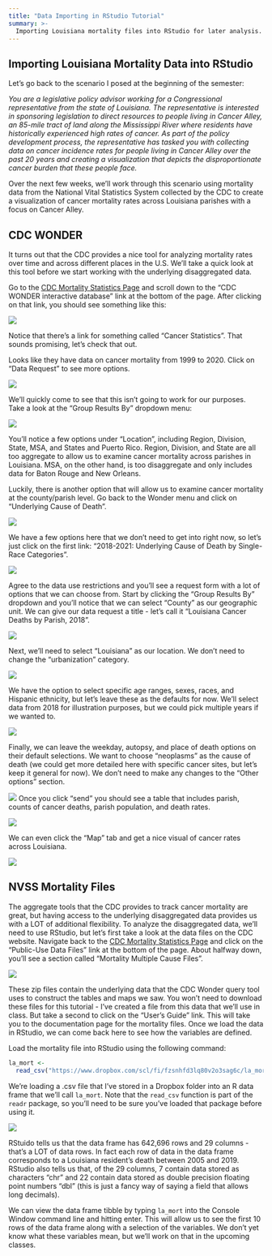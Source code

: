 ```yaml
---
title: "Data Importing in RStudio Tutorial"
summary: >-
  Importing Louisiana mortality files into RStudio for later analysis. 
---
```


## Importing Louisiana Mortality Data into RStudio

Let's go back to the scenario I posed at the beginning of the semester:

*You are a legislative policy advisor working for a Congressional representative from the state of Louisiana. The representative is interested in sponsoring legislation to direct resources to people living in Cancer Alley, an 85-mile tract of land along the Mississippi River where residents have historically experienced high rates of cancer. As part of the policy development process, the representative has tasked you with collecting data on cancer incidence rates for people living in Cancer Alley over the past 20 years and creating a visualization that depicts the disproportionate cancer burden that these people face.*

Over the next few weeks, we'll work through this scenario using mortality data from the National Vital Statistics System collected by the CDC to create a visualization of cancer mortality rates across Louisiana parishes with a focus on Cancer Alley.

## CDC WONDER

It turns out that the CDC provides a nice tool for analyzing mortality rates over time and across different places in the U.S. We'll take a quick look at this tool before we start working with the underlying disaggregated data. 

Go to the [CDC Mortality Statistics Page](https://www.cdc.gov/nchs/nvss/deaths.htm) and scroll down to the "CDC WONDER interactive database" link at the bottom of the page. After clicking on that link, you should see something like this:

![](/img/tutorial_3_1.png){fig-alt="CDC Wonder"}

Notice that there's a link for something called "Cancer Statistics". That sounds promising, let's check that out. 

Looks like they have data on cancer mortality from 1999 to 2020. Click on "Data Request" to see more options.

![](/img/tutorial_3_2.png){fig-alt="CDC Cancer Stats"}

We'll quickly come to see that this isn't going to work for our purposes. Take a look at the "Group Results By" dropdown menu:

![](/img/tutorial_3_3.png){fig-alt="CDC Cancer Stats"}

You'll notice a few options under "Location", including Region, Division, State, MSA, and States and Puerto Rico. Region, Division, and State are all too aggregate to allow us to examine cancer mortality across parishes in Louisiana. MSA, on the other hand, is too disaggregate and only includes data for Baton Rouge and New Orleans. 

Luckily, there is another option that will allow us to examine cancer mortality at the county/parish level. Go back to the Wonder menu and click on "Underlying Cause of Death". 

![](/img/tutorial_3_4.png){fig-alt="Cause of Death"}

We have a few options here that we don't need to get into right now, so let's just click on the first link: "2018-2021: Underlying Cause of Death by Single-Race Categories".

![](/img/tutorial_3_5.png){fig-alt="Cause of Death by County"}

Agree to the data use restrictions and you'll see a request form with a lot of options that we can choose from. Start by clicking the "Group Results By" dropdown and you'll notice that we can select "County" as our geographic unit. We can give our data request a title - let's call it "Louisiana Cancer Deaths by Parish, 2018".

![](/img/tutorial_3_6.png){fig-alt="Menu1"}

Next, we'll need to select "Louisiana" as our location. We don't need to change the "urbanization" category.

![](/img/tutorial_3_7.png){fig-alt="Menu2"}

We have the option to select specific age ranges, sexes, races, and Hispanic ethnicity, but let's leave these as the defaults for now. We'll select data from 2018 for illustration purposes, but we could pick multiple years if we wanted to.

![](/img/tutorial_3_8.png){fig-alt="Menu3"}

Finally, we can leave the weekday, autopsy, and place of death options on their default selections. We want to choose "neoplasms" as the cause of death (we could get more detailed here with specific cancer sites, but let's keep it general for now). We don't need to make any changes to the "Other options" section.

![](/img/tutorial_3_9.png){fig-alt="Menu4"}
Once you click "send" you should see a table that includes parish, counts of cancer deaths, parish population, and death rates.

![](/img/tutorial_3_10.png){fig-alt="Table 1"}

We can even click the "Map" tab and get a nice visual of cancer rates across Louisiana.

![](/img/tutorial_3_11.png){fig-alt="Map 1"}

## NVSS Mortality Files

The aggregate tools that the CDC provides to track cancer mortality are great, but having access to the underlying disaggregated data provides us with a LOT of additional flexibility. To analyze the disaggregated data, we'll need to use RStudio, but let's first take a look at the data files on the CDC website. Navigate back to the [CDC Mortality Statistics Page](https://www.cdc.gov/nchs/nvss/deaths.htm) and click on the "Public-Use Data Files" link at the bottom of the page. About halfway down, you'll see a section called "Mortality Multiple Cause Files".

![](/img/tutorial_3_12.png){fig-alt="Mortality Files"}

These zip files contain the underlying data that the CDC Wonder query tool uses to construct the tables and maps we saw. You won't need to download these files for this tutorial - I've created a file from this data that we'll use in class. But take a second to click on the "User's Guide" link. This will take you to the documentation page for the mortality files. Once we load the data in RStudio, we can come back here to see how the variables are defined.

Load the mortality file into RStudio using the following command:

```r
la_mort <- 
  read_csv("https://www.dropbox.com/scl/fi/fzsnhfd3lq80v2o3sag6c/la_mort.csv?rlkey=h1vyjm2b8ppgejgsg3e8evm7i&dl=1")
```

We're loading a .csv file that I've stored in a Dropbox folder into an R data frame that we'll call `la_mort`. Note that the `read_csv` function is part of the `readr` package, so you'll need to be sure you've loaded that package before using it. 

![](/img/tutorial_3_13.png){fig-alt="csv load"}

RStuido tells us that the data frame has 642,696 rows and 29 columns - that's a LOT of data rows. In fact each row of data in the data frame corresponds to a Louisiana resident's death between 2005 and 2019. RStudio also tells us that, of the 29 columns, 7 contain data stored as characters "chr" and 22 contain data stored as double precision floating point numbers "dbl" (this is just a fancy way of saying a field that allows long decimals).
 
 
We can view the data frame tibble by typing `la_mort` into the Console Window command line and hitting enter. This will allow us to see the first 10 rows of the data frame along with a selection of the variables. We don't yet know what these variables mean, but we'll work on that in the upcoming classes.